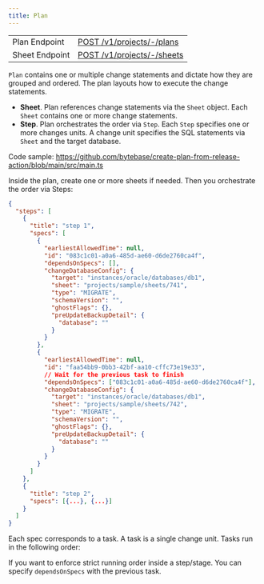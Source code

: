 ```yaml
---
title: Plan
---
```


|               |                                             |
| ------------- | ------------------------------------------- |
| Plan Endpoint | [POST /v1/projects/-/plans](/api-reference/planservice/post-v1projects-plans) |
| Sheet Endpoint | [POST /v1/projects/-/sheets](/api-reference/sheetservice/post-v1projects-sheets) |

`Plan` contains one or multiple change statements and dictate how they are grouped and ordered. The plan layouts how to execute the change statements.

- **Sheet**. Plan references change statements via the `Sheet` object. Each `Sheet` contains one or more change statements.
- **Step**. Plan orchestrates the order via `Step`. Each `Step` specifies one or more changes units. A change unit specifies the SQL statements via `Sheet` and the target database.

Code sample: https://github.com/bytebase/create-plan-from-release-action/blob/main/src/main.ts

Inside the plan, create one or more sheets if needed. Then you orchestrate the order via Steps:

```json
{
  "steps": [
    {
      "title": "step 1",
      "specs": [
        {
          "earliestAllowedTime": null,
          "id": "083c1c01-a0a6-485d-ae60-d6de2760ca4f",
          "dependsOnSpecs": [],
          "changeDatabaseConfig": {
            "target": "instances/oracle/databases/db1",
            "sheet": "projects/sample/sheets/741",
            "type": "MIGRATE",
            "schemaVersion": "",
            "ghostFlags": {},
            "preUpdateBackupDetail": {
              "database": ""
            }
          }
        },
        {
          "earliestAllowedTime": null,
          "id": "faa54bb9-0bb3-42bf-aa10-cffc73e19e33",
          // Wait for the previous task to finish
          "dependsOnSpecs": ["083c1c01-a0a6-485d-ae60-d6de2760ca4f"],
          "changeDatabaseConfig": {
            "target": "instances/oracle/databases/db1",
            "sheet": "projects/sample/sheets/742",
            "type": "MIGRATE",
            "schemaVersion": "",
            "ghostFlags": {},
            "preUpdateBackupDetail": {
              "database": ""
            }
          }
        }
      ]
    },
    {
      "title": "step 2",
      "specs": [{...}, {...}]
    }
  ]
}
```

Each spec corresponds to a task. A task is a single change unit. Tasks run in the following order:

<IncludeBlock url="/docs/share/tutorials/task-run-order"></IncludeBlock>

If you want to enforce strict running order inside a step/stage. You can specify `dependsOnSpecs` with the previous task.
